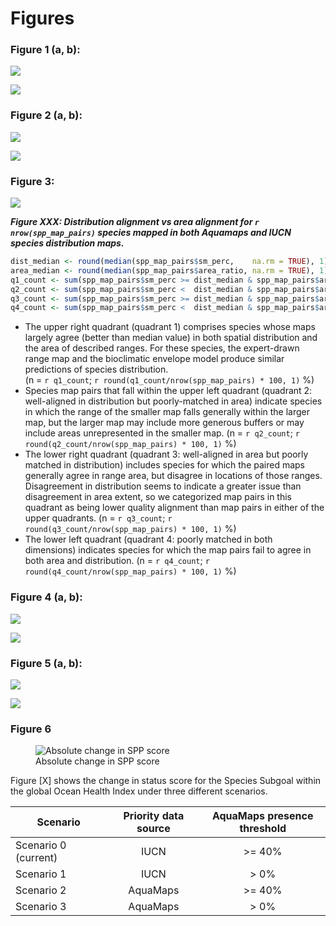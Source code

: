 
# Figures

### Figure 1 (a, b):

![](figures/bar_by_taxa_all.png)

![](figures/bar_by_taxa_assessed.png)

### Figure 2 (a, b):

![](figures/all_aquamaps_map.png)

![](figures/all_iucn_map.png)

### Figure 3:

![](figures/AreaRatiovsPercOverlap.png)

___Figure XXX: Distribution alignment vs area alignment for `r nrow(spp_map_pairs)` species mapped in both Aquamaps and IUCN species distribution maps.___
``` r
dist_median <- round(median(spp_map_pairs$sm_perc,    na.rm = TRUE), 1)
area_median <- round(median(spp_map_pairs$area_ratio, na.rm = TRUE), 1)
q1_count <- sum(spp_map_pairs$sm_perc >= dist_median & spp_map_pairs$area_ratio >= area_median)
q2_count <- sum(spp_map_pairs$sm_perc <  dist_median & spp_map_pairs$area_ratio >= area_median)
q3_count <- sum(spp_map_pairs$sm_perc >= dist_median & spp_map_pairs$area_ratio <  area_median)
q4_count <- sum(spp_map_pairs$sm_perc <  dist_median & spp_map_pairs$area_ratio <  area_median)
```

* The upper right quadrant (quadrant 1) comprises species whose maps largely agree (better than median value) in both spatial distribution and the area of described ranges.  For these species, the expert-drawn range map and the bioclimatic envelope model produce similar predictions of species distribution.  
(n = `r q1_count`; `r round(q1_count/nrow(spp_map_pairs) * 100, 1)` %)
* Species map pairs that fall within the upper left quadrant (quadrant 2: well-aligned in distribution but poorly-matched in area) indicate species in which the range of the smaller map falls generally within the larger map, but the larger map may include more generous buffers or may include areas unrepresented in the smaller map.
(n = `r q2_count`; `r round(q2_count/nrow(spp_map_pairs) * 100, 1)` %)
* The lower right quadrant (quadrant 3: well-aligned in area but poorly matched in distribution) includes species for which the paired maps generally agree in range area, but disagree in locations of those ranges.  Disagreement in distribution seems to indicate a greater issue than disagreement in area extent, so we categorized map pairs in this quadrant as being lower quality alignment than map pairs in either of the upper quadrants. 
(n = `r q3_count`; `r round(q3_count/nrow(spp_map_pairs) * 100, 1)` %)
* The lower left quadrant (quadrant 4: poorly matched in both dimensions) indicates species for which the map pairs fail to agree in both area and distribution. 
(n = `r q4_count`; `r round(q4_count/nrow(spp_map_pairs) * 100, 1)` %)

### Figure 4 (a, b):

![](figures/barchart_spp_risk_quads.png)

![](figures/barchart_spp_gp_quads.png)

### Figure 5 (a, b):

![](figures/AMThreshold.png) 

![](figures/ribbon_AMThreshold.png)

### Figure 6

![Absolute change in SPP score](figures/SPP_scenarios/boxplot_abs_diff.png)

Figure [X] shows the change in status score for the Species Subgoal within the global Ocean Health Index under three different scenarios. 

| Scenario              | Priority data source | AquaMaps presence threshold |
| --------------------- | :------------------: | :-------------------------: |
| Scenario 0 (current)  | IUCN                 |  >= 40%                     |
| Scenario 1            | IUCN                 |   > 0%                      |
| Scenario 2            | AquaMaps             |  >= 40%                     |
| Scenario 3            | AquaMaps             |   > 0%                      |


